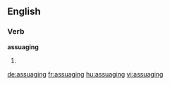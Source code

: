 
==English==

===Verb===
'''assuaging'''

# {{present participle of|[[assuage]]}}

[[de:assuaging]]
[[fr:assuaging]]
[[hu:assuaging]]
[[vi:assuaging]]